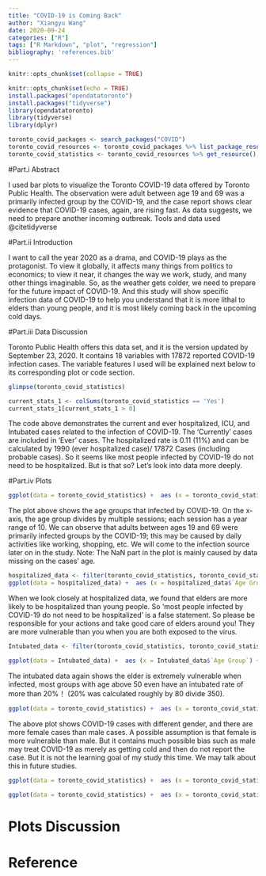 ```yaml
---
title: "COVID-19 is Coming Back"
author: "Xiangyu Wang"
date: 2020-09-24
categories: ["R"]
tags: ["R Markdown", "plot", "regression"]
bibliography: 'references.bib'
---
```


```r
knitr::opts_chunk$set(collapse = TRUE)
```

```r
knitr::opts_chunk$set(echo = TRUE)
install.packages("opendatatoronto")
install.packages("tidyverse")
library(opendatatoronto)
library(tidyverse)
library(dplyr)
```

```r
toronto_covid_packages <- search_packages("COVID")
toronto_covid_resources <- toronto_covid_packages %>% list_package_resources()
toronto_covid_statistics <- toronto_covid_resources %>% get_resource()

```
#Part.i Abstract

  I used bar plots to visualize the Toronto COVID-19 data offered by Toronto Public Health. The observation were adult between age 19 and 69 was a primarily infected group by the COVID-19, and the case report shows clear evidence that COVID-19 cases, again, are rising fast. As data suggests, we need to prepare another incoming outbreak.
  Tools and data used @citetidyverse

#Part.ii Introduction 

  I want to call the year 2020 as a drama, and COVID-19 plays as the protagonist. To view it globally, it affects many things from politics to economics; to view it near, it changes the way we work, study, and many other things imaginable. 
  So, as the weather gets colder, we need to prepare for the future impact of COVID-19. And this study will show specific infection data of COVID-19 to help you understand that it is more lithal to elders than young people, and it is most likely coming back in the upcoming cold days. 

#Part.iii Data Discussion

   Toronto Public Health offers this data set, and it is the version updated by September 23, 2020. It contains 18 variables with 17872 reported COVID-19 infection cases. The variable features I used will be explained next below to its corresponding plot or code section.
   
```r
glimpse(toronto_covid_statistics)
```

```r
current_stats_1 <- colSums(toronto_covid_statistics == 'Yes')
current_stats_1[current_stats_1 > 0]
```
  The code above demonstrates the current and ever hospitalized, ICU, and Intubated cases related to the infection of COVID-19. The 'Currently' cases are included in 'Ever' cases.
  The hospitalized rate is 0.11 (11%) and can be calculated by 1990 (ever hospitalized case)/ 17872 Cases (including probable cases). So it seems like most people infected by COVID-19 do not need to be hospitalized. But is that so? Let's look into data more deeply.

#Part.iv Plots

```r
ggplot(data = toronto_covid_statistics) +  aes (x = toronto_covid_statistics$`Age Group`) + geom_bar(color = "black",fill = "skyblue2") + labs(x = 'Age Group', y = 'Case Count', title = 'Toronto COVID-19 Cases in All Age Groups')
```
  The plot above shows the age groups that infected by COVID-19. On the x-axis, the age group divides by multiple sessions; each session has a year range of 10.
  We can observe that adults between ages 19 and 69 were primarily infected groups by the COVID-19; this may be caused by daily activities like working, shopping, etc. We will come to the infection source later on in the study.
  Note: The NaN part in the plot is mainly caused by data missing on the cases' age.

```r
hospitalized_data <- filter(toronto_covid_statistics, toronto_covid_statistics$`Ever Hospitalized` == 'Yes')
ggplot(data = hospitalized_data) +  aes (x = hospitalized_data$`Age Group`) + geom_bar(color = "black",fill = "skyblue2") + labs(x = 'Age Group', y = 'Case Count', title = 'All (Current and Ever) Hospitalized Cases in All Age Groups')
```
  When we look closely at hospitalized data, we found that elders are more likely to be hospitalized than young people. So 'most people infected by COVID-19 do not need to be hospitalized' is a false statement. So please be responsible for your actions and take good care of elders around you! They are more vulnerable than you when you are both exposed to the virus.

```r
Intubated_data <- filter(toronto_covid_statistics, toronto_covid_statistics$`Ever Intubated` == 'Yes')

ggplot(data = Intubated_data) +  aes (x = Intubated_data$`Age Group`) + geom_bar(color = "black",fill = "skyblue2") + labs(x = 'Age Group', y = 'Case Count', title = 'All (Current and Ever) Intubated Cases in All Age Groups')
```
  The intubated data again shows the elder is extremely vulnerable when infected, most groups with age above 50 even have an intubated rate of more than 20%！ (20% was calculated roughly by 80 divide 350).

```r
ggplot(data = toronto_covid_statistics) +  aes (x = toronto_covid_statistics$`Client Gender`) + geom_bar(color = "black",fill = "skyblue2")  + labs(x = 'Case Gender', y = 'Case Count', title = 'COVID-19 Cases with Different Gender') 
```
  The above plot shows COVID-19 cases with different gender, and there are more female cases than male cases. A possible assumption is that female is more vulnerable than male. But it contains much possible bias such as male may treat COVID-19 as merely as getting cold and then do not report the case. But it is not the learning goal of my study this time. We may talk about this in future studies.
  
```r
ggplot(data = toronto_covid_statistics) +  aes (x = toronto_covid_statistics$`Source of Infection`) + geom_bar(color = "black",fill = "skyblue2")  + labs(x = 'Infection Source', y = 'Case Count', title = 'Source of Infection of Toronto COVID-19 Cases') 
```

  

```r
ggplot(data = toronto_covid_statistics) +  aes (x = toronto_covid_statistics$`Episode Date`) + geom_bar(color = "black",fill = "skyblue2")  + labs(x = 'Episode Date Since 2020', y = 'Case Count', title = 'Toronto COVID-19 Cases by Episode Date') 
```


# Plots Discussion


# Reference





